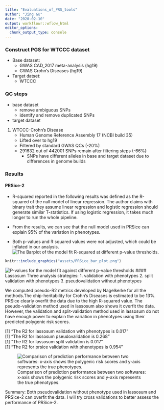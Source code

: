 ```yaml
---
title: "Evaluations_of_PRS_tools"
author: "Jing Gu"
date: "2020-02-10"
output: workflowr::wflow_html
editor_options:
  chunk_output_type: console
---
```


### Construct PGS for WTCCC dataset
* Base dataset: 
    -  GWAS CAD_2017 meta-analysis (hg19)
    -  GWAS Crohn's Diseases (hg19)
* Target datset:  
    - WTCCC

### QC steps 
* base dataset   
    - remove ambiguous SNPs 
    - identify and remove duplicated SNPs 

* target dataset   
1.  WTCCC-Crohn's Disease  
    - Human Genome Reference Assembly 17 (NCBI build 35)
    - Lifted over to hg19
    - Filtered by standard GWAS QCs (-20%)
    - 291632 out of 442001 SNPs remain after filtering steps (-66%)
      * SNPs have different alleles in base and target dataset due to differences in genome builds
    
### Results   
#### PRSice-2  
* R-squared reported in the following results was defined as the R-squared of the null model of linear regression. The author claims with binary trait they assume linear regression and logistic regression should generate similar T-statistics. If using logistic regression, it takes much longer to run the whole pipeline.      
* From the results, we can see that the null model used in PRSice can explain 95% of the variation in phenotypes.    

* Both p-values and R squared values were not adjusted, which could be inflated in our analysis. 
![The Barplot of the model fit R-squared at different p-value thresholds.](docs/assets/PRSice_bar_plot.png)
```r
knitr::include_graphics("assets/PRSice_bar_plot.png")
```


![P-values for the model fit against different p-value thresholds](docs/assets/PRSice_scatter_plot.png)
#### Lassosum
Three analysis strategies:
1. validation with phenotypes
2. split validation with phenotypes
3. pseudovalidation without phenotypes

We computed pseudo-R2 metrics developed by Nagelkerke for all the methods.The chip-heritability for Crohn's Diseases is estimated to be 13%. PRSice clearly overfit the data due to the high R-squared value. The pseudo-validation method used in lassosum also shows it overfit the data. However, the validation and split-validation method used in lassosum do not have enough power to explain the variation in phenotypes using their predicted polygenic risk scores.
  
[1] "The R2 for lassosum validation with phenotypes is 0.017"  
[1] "The R2 for lassosum pseudovalidation is 0.268"   
[1] "The R2 for lassosum split validation is 0.017"   
[1] "The R2 for prsice validation with phenotypes is 0.954"   

![Comparison of prediction performance between two softwares: x-axis shows the polygenic risk scores and y-axis represents the true phenotypes.](docs/assets/scatter_plots_true_pheno_vs_pgs.png)


Summary: 
Both pseudovalidation without phenotype used in lassosum and PRSice-2 can overfit the data. I will try cross validations to better assess the performance of PRSice-2.
